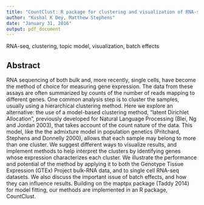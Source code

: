 ```yaml
---
title: "CountClust: R package for clustering and visualization of RNA-seq data"
author: "Kushal K Dey, Matthew Stephens"
date: "January 31, 2016"
output: pdf_document
---
```

\textbf{keywords}

RNA-seq, clustering, topic model, visualization, batch effects

## Abstract

RNA sequencing of both bulk and, more recently, single cells, have become 
the method of choice for measuring gene expression. The data from these assays
are often summarized by counts of the number of reads mapping to different genes. 
One common analysis step is to cluster the samples, usually using a hierarchical
clustering method. Here we explore an alternative: the use of a model-based clustering method, 
"latent Dirichlet Allocation", previously developed for 
Natural Language Processing (Blei, Ng and Jordan 2003), that
takes account of the count nature of the data. This model, like the
the admixture model in population genetics
(Pritchard, Stephens and Donnelly 2000), allows that each
sample may belong to more than one cluster.
 We suggest different ways to visualize
results, and implement methods to help interpret the clusters
by identifying genes whose expression characterizes each cluster.
We illustrate the performance and potential of the method
by applying it to both the
Genotype Tissue Expression (GTEx) Project bulk-RNA data,
and to single cell RNA-seq datasets. We also discuss the
important issue of batch effects, and how they can influence results.
Building on the maptpx package 
(Taddy 2014) for model fitting, our methods are implemented in an
R package, CountClust.

